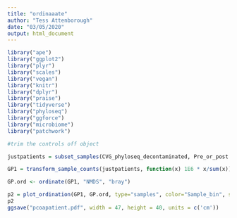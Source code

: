```yaml
---
title: "ordinaaate"
author: "Tess Attenborough"
date: "03/05/2020"
output: html_document
---
```


```r

library("ape")
library("ggplot2")
library("plyr")
library("scales")
library("vegan")
library("knitr")
library("dplyr")
library("praise")
library("tidyverse")
library("phyloseq")
library("ggforce")
library("microbiome")
library("patchwork")
```

```r
#trim the controls off object

justpatients = subset_samples(CVG_phyloseq_decontaminated, Pre_or_post != "NA")

GP1 = transform_sample_counts(justpatients, function(x) 1E6 * x/sum(x)) #transform and get even sampling depth

GP.ord <- ordinate(GP1, "NMDS", "bray")

p2 = plot_ordination(GP1, GP.ord, type="samples", color="Sample_bin", shape="Sample_bin")
p2
ggsave("pcoapatient.pdf", width = 47, height = 40, units = c('cm'))

```

